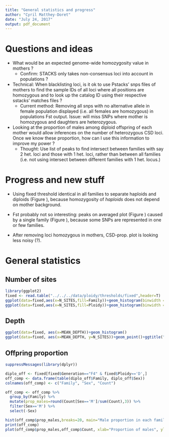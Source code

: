 ```yaml
---
title: "General statistics and progress"
author: "Cyril Matthey-Doret"
date: "July 24, 2017"
output: pdf_document
---
```


# Questions and ideas

* What would be an expected genome-wide homozygosity value in mothers ?
    + Confirm: STACKS only takes non-consensus loci into account in populations ?

* Technical: When blacklisting loci, is it ok to use Pstacks' snps files of mothers to find the sample IDs of all loci where all positions are homozygous and to look up the catalog ID using their respective sstacks' matches files ?
    + Current method: Removing all snps with no alternative allele in female population displayed (i.e. all females are homozygous) in populations Fst output. Issue: will miss SNPs where mother is homozygous and daughters are heterozygous.

* Looking at the proportion of males among diploid offspring of each mother would allow inferences on the number of heterozygous CSD loci. Once we know these proportion, how can I use this information to improve my power ?
    + Thought: Use list of peaks to find intersect between families with say 2 het. loci and those with 1 het. loci, rather than between all families (i.e. not using intersect between different families with 1 het. locus.)

# Progress and new stuff

* Using fixed threshold identical in all families to separate haploids and diploids (Figure \ref{fixed}), because homozygosity of *haploids* does not depend on mother background.

\begin{center}
\begin{figure}
\includegraphics[width=4in]{./figures/ploidy_sep_fixed.pdf}
\caption{Homozygosity of all samples, including haploids. The red vertical dotted line is the separation threshold. The black continuous vertical lines are the mothers' values.}
\label{fixed}
\end{figure}
\end{center}

* Fst probably not so interesting: peaks on averaged plot (Figure \ref{Fst_avg}) caused by a single family (Figure \ref{Fst_merged}), because some SNPs are represented in one or few families.

\begin{center}
\begin{figure}[h]
\includegraphics[width=6in]{./figures/haplo_avg_all_Fst.pdf}
\caption{Fst value over genome, averaged across families at each SNPs. Haploids included, did not remove loci homozygous in mothers.}
\label{Fst_avg}
\end{figure}
\end{center}

\begin{center}
\begin{figure}[h]
\includegraphics[width=6in]{./figures/haplo_Fst_merged.pdf}
\caption{Fst value over genome, overlaying families. Haploids included, did not remove loci homozygous in mothers.}
\label{Fst_merged}
\end{figure}
\end{center}

\begin{center}
\begin{figure}[h]
\includegraphics[width=6in]{./figures/haplo_Fst_per_fam.pdf}
\caption{Fst value over genome for each family independently. Haploids included, did not remove loci homozygous in mothers.}
\label{Fst_fam}
\end{figure}
\end{center}

* After removing loci homozygous in mothers, CSD-prop. plot is looking less noisy  (?).


# General statistics

## Number of sites
```r
library(ggplot2)
fixed <- read.table("../../../data/ploidy/thresholds/fixed",header=T)
ggplot(data=fixed,aes(x=N_SITES,fill=Family))+geom_histogram(binwidth = 10)+ggtitle("Number of sites per sample, by family (all samples)")
ggplot(data=fixed,aes(x=N_SITES,fill=Ploidy))+geom_histogram(binwidth = 10)+ggtitle("Number of sites per sample, by ploidy (all samples)")
```

## Depth

```r
ggplot(data=fixed, aes(x=MEAN_DEPTH))+geom_histogram()
ggplot(data=fixed, aes(x=MEAN_DEPTH, y=N_SITES))+geom_point()+ggtitle("Coverage versus number of sites per individual (all samples)")
```


## Offpring proportion

```r
suppressMessages(library(dplyr))

diplo_off <- fixed[fixed$Generation=="F4" & fixed$Ploidy=='D',]
off_comp <- data.frame(table(diplo_off$Family, diplo_off$Sex))
colnames(off_comp) <- c("Family", "Sex", "Count")

off_comp <- off_comp %>%
  group_by(Family) %>%
  mutate(prop_males=round(Count[Sex=='M']/sum(Count),3)) %>%
  filter(Sex=='M') %>%
  select(-Sex)

hist(off_comp$prop_males,breaks=20, main="Male proportion in each family", xlab="Proportion of males", ylab="Number of families")
print(off_comp)
plot(off_comp$prop_males,off_comp$Count, xlab="Proportion of males", ylab="Number of 2N offspring", main="Proportion of males versus total diploid offpsring")
```
